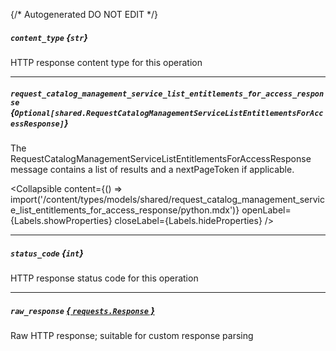 {/* Autogenerated DO NOT EDIT  */}

##### `content_type` *{`str`}*
HTTP response content type for this operation

---
##### `request_catalog_management_service_list_entitlements_for_access_response` *{`Optional[shared.RequestCatalogManagementServiceListEntitlementsForAccessResponse]`}*
The RequestCatalogManagementServiceListEntitlementsForAccessResponse message contains a list of results and a nextPageToken if applicable.

<Collapsible content={() => import('/content/types/models/shared/request_catalog_management_service_list_entitlements_for_access_response/python.mdx')} openLabel={Labels.showProperties} closeLabel={Labels.hideProperties} />


---
##### `status_code` *{`int`}*
HTTP response status code for this operation

---
##### `raw_response` [*{ `requests.Response` }*](https://requests.readthedocs.io/en/latest/api/#requests.Response)
Raw HTTP response; suitable for custom response parsing


